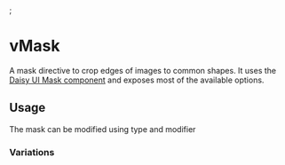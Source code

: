 
;<Meta title="Components/vMask/Docs" />

# vMask

<Meta of={PrimaryStory} />

A mask directive to crop edges of images to common shapes. It
uses the [Daisy UI Mask component](https://daisyui.com/components/mask/) and exposes most of the
available options.

<Canvas of={PrimaryStory.Playground} />

<Controls />

## Usage

The mask can be modified using type and modifier

### Variations

<div className="p-8 border-1 rounded border-gray-200 shadow-sm">
    <Story of={VariationsStories.AllMasks} />
</div>
